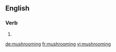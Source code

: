 
==English==

===Verb===
{{head|en}}

# {{present participle of|mushroom}}

[[de:mushrooming]]
[[fr:mushrooming]]
[[vi:mushrooming]]